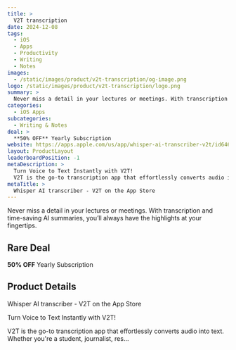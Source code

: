 ```yaml
---
title: >
  V2T transcription
date: 2024-12-08
tags:
  - iOS
  - Apps
  - Productivity
  - Writing
  - Notes
images:
  - /static/images/product/v2t-transcription/og-image.png
logo: /static/images/product/v2t-transcription/logo.png
summary: >
  Never miss a detail in your lectures or meetings. With transcription and time-saving AI summaries, you’ll always have the highlights at your fingertips.
categories:
  - iOS Apps
subcategories:
  - Writing & Notes
deal: >
  **50% OFF** Yearly Subscription
website: https://apps.apple.com/us/app/whisper-ai-transcriber-v2t/id6464112913?pt=121168594&ct=black+friday+2024&mt=8
layout: ProductLayout
leaderboardPosition: -1
metaDescription: >
  Turn Voice to Text Instantly with V2T!
  V2T is the go-to transcription app that effortlessly converts audio into text. Whether you're a student, journalist, res…
metaTitle: >
  ‎Whisper AI transcriber - V2T on the App Store
---
```

Never miss a detail in your lectures or meetings. With transcription and time-saving AI summaries, you’ll always have the highlights at your fingertips.

## Rare Deal

**50% OFF** Yearly Subscription

## Product Details

‎Whisper AI transcriber - V2T on the App Store

Turn Voice to Text Instantly with V2T!

V2T is the go-to transcription app that effortlessly converts audio into text. Whether you're a student, journalist, res…
